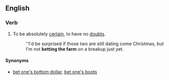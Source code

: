 ==English==

===Verb===
{{head|en|verb|head=[[bet]] [[the]] [[farm]]}}

# {{context|idiomatic|lang=en}} To be absolutely [[certain]], to have no [[doubt]]s.
#: ''I'd be surprised if those two are still dating come Christmas, but I'm not '''betting the farm''' on a breakup just yet.

====Synonyms====
* [[bet one's bottom dollar]], [[bet one's boots]]